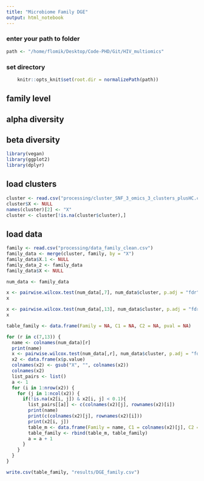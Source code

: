 ```yaml
---
title: "Microbiome Family DGE"
output: html_notebook
---
```



### enter your path to folder
```r
path <- "/home/flomik/Desktop/Code-PHD/Git/HIV_multiomics"
```

### set directory
```r
    knitr::opts_knit$set(root.dir = normalizePath(path)) 
```


## family level
## alpha diversity
## beta diversity

```r
library(vegan)
library(ggplot2)
library(dplyr)
```
## load clusters
```r
cluster <- read.csv("processing/cluster_SNF_3_omics_3_clusters_plusHC.csv")
cluster$X <- NULL
names(cluster)[2] <- "X"
cluster <- cluster[!is.na(cluster$cluster),]
```

## load data
```r
family <- read.csv("processing/data_family_clean.csv")
family_data <- merge(cluster, family, by = "X")
family_data$X.1 <- NULL
family_data_2 <- family_data
family_data$X <- NULL
```

```r
num_data <- family_data
```
```r
x <- pairwise.wilcox.test(num_data[,7], num_data$cluster, p.adj = "fdr")
x
```

```r
x <- pairwise.wilcox.test(num_data[,13], num_data$cluster, p.adj = "fdr")
x
```

```r
table_family <- data.frame(Family = NA, C1 = NA, C2 = NA, pval = NA)

for (r in c(7,13)) {
  name <- colnames(num_data)[r]
  print(name)
  x <- pairwise.wilcox.test(num_data[,r], num_data$cluster, p.adj = "fdr")
  x2 <- data.frame(x$p.value)
  colnames(x2) <- gsub("X", "", colnames(x2))
  colnames(x2)
  list_pairs <- list()
  a <- 1
  for (i in 1:nrow(x2)) {
    for (j in 1:ncol(x2)) {
      if(!is.na(x2[i, j]) & x2[i, j] < 0.1){
        list_pairs[[a]] <- c(colnames(x2)[j], rownames(x2)[i])
        print(name)
        print(c(colnames(x2)[j], rownames(x2)[i]))
        print(x2[i, j])
        table_m <- data.frame(Family = name, C1 = colnames(x2)[j], C2 = rownames(x2)[i], pval = x2[i, j])
        table_family <- rbind(table_m, table_family)
        a = a + 1
      }
    }
  }
}

write.csv(table_family, "results/DGE_family.csv")
```


